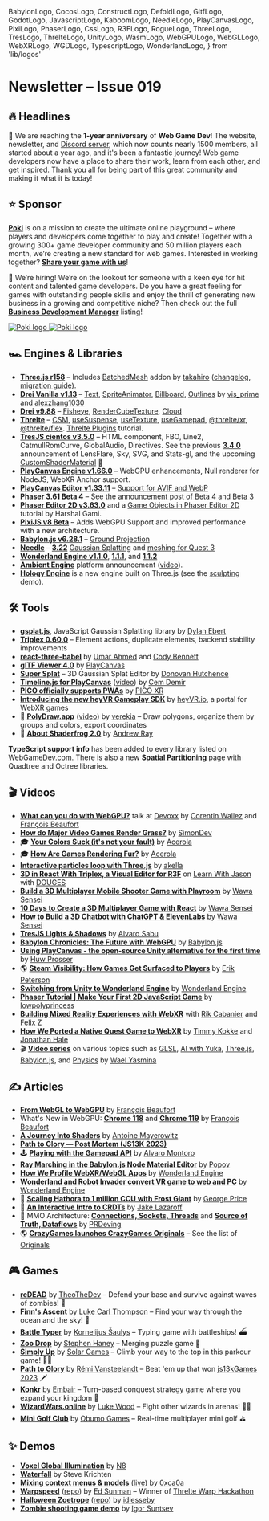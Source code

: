   BabylonLogo,
  CocosLogo,
  ConstructLogo,
  DefoldLogo,
  GltfLogo,
  GodotLogo,
  JavascriptLogo,
  KaboomLogo,
  NeedleLogo,
  PlayCanvasLogo,
  PixiLogo,
  PhaserLogo,
  CssLogo,
  R3FLogo,
  RogueLogo,
  ThreeLogo,
  TresLogo,
  ThrelteLogo,
  UnityLogo,
  WasmLogo,
  WebGPULogo,
  WebGLLogo,
  WebXRLogo,
  WGDLogo,
  TypescriptLogo,
  WonderlandLogo,
} from 'lib/logos'

# Newsletter – Issue 019

<SubTitleDate value="2023-11-08" />

<NoBulletListStyles />
<NewsletterStyles />

## 🔥 Headlines

🥳 We are reaching the **1-year anniversary** of <WGDLogo /> **Web Game Dev**! The website, newsletter,
and [Discord server](https://webgamedev.com/discord), which now counts nearly 1500 members, all started about a year ago, and it's been a fantastic journey! Web game developers now have a place to share their work, learn from each other, and get inspired. Thank you all for being part of this great community and making it what it is today!

<style>{`
    .poki-white, .poki-black {
      margin-top: 6px;
      width: 190px;
    }
    .poki-white {
      display: none;
    }
    .poki-black {
      display: inline-block;
    }
    .dark .poki-white {
      display: inline-block;
    }
    .dark .poki-black {
      display: none;
    }
`}</style>

## ⭐️ Sponsor

[**Poki**](https://poki.com/?utm_source=webgamedev&utm_content=newsletter) is on a mission to create the ultimate online playground – where players and developers come together to play and create! Together with a growing 300+ game developer community and 50 million players each month, we’re creating a new standard for web games. Interested in working together? [**Share your game with us**](https://developers.poki.com?utm_source=webgamedev&utm_content=newsletter)!

💼 We’re hiring! We’re on the lookout for someone with a keen eye for hit content and talented game developers. Do you have a great feeling for games with outstanding people skills and enjoy the thrill of generating new business in a growing and competitive niche? Then check out the full [**Business Development Manager**](https://jobs.poki.com/business-development-manager/en?utm_source=webgamedev&utm_content=newsletter) listing!

<div style={{ textAlign: 'center' }}>
  <a
    href="https://poki.com/?utm_source=webgamedev&utm_content=newsletter"
    target="_blank"
    rel="noopener"
  >
    <img alt="Poki logo" className="poki-black" src="/partnerships/poki-black.webp" />
    <img alt="Poki logo" className="poki-white" src="/partnerships/poki-white.webp" />
  </a>
</div>

## 🏎 Engines & Libraries

- <ThreeLogo /> [**Three.js r158**](https://twitter.com/threejs/status/1717872906133512525) –
  Includes [BatchedMesh](https://github.com/mrdoob/three.js/pull/25059) addon by
  [takahiro](https://twitter.com/superhoge)
  ([changelog](https://github.com/mrdoob/three.js/releases/tag/r158), [migration
  guide](https://github.com/mrdoob/three.js/wiki/Migration-Guide)).
- <ThreeLogo /> [**Drei Vanilla v1.13**](https://github.com/pmndrs/drei-vanilla/releases) –
  [Text](https://github.com/pmndrs/drei-vanilla#text),
  [SpriteAnimator](https://github.com/pmndrs/drei-vanilla#sprite-animator),
  [Billboard](https://github.com/pmndrs/drei-vanilla#billboard),
  [Outlines](https://github.com/pmndrs/drei-vanilla#outlines) by
  [vis_prime](https://twitter.com/vis_prime) and [alexzhang1030](https://twitter.com/AlanBro23)
- <R3FLogo /> [**Drei v9.88**](https://github.com/pmndrs/drei/releases) –
  [Fisheye](https://github.com/pmndrs/drei#fisheye),
  [RenderCubeTexture](https://twitter.com/0xca0a/status/1711018443850318192),
  [Cloud](https://github.com/pmndrs/drei#cloud)
- <ThrelteLogo /> [**Threlte**](https://twitter.com/threlte) –
  [CSM](https://threlte.xyz/docs/reference/extras/csm),
  [useSuspense](https://threlte.xyz/docs/reference/extras/use-suspense),
  [useTexture](https://threlte.xyz/docs/reference/extras/use-texture),
  [useGamepad](https://threlte.xyz/docs/reference/extras/use-gamepad),
  [@threlte/xr](https://threlte.xyz/docs/reference/xr/getting-started),
  [@threlte/flex](https://threlte.xyz/docs/reference/flex/getting-started). [Threlte
  Plugins](https://twitter.com/threlte/status/1710285401951187214) tutorial.
- <TresLogo /> [**TresJS cientos v3.5.0**](https://tresjs.org/blog/announcing-cientos-3-5-0.html) –
  HTML component, FBO, Line2, CatmullRomCurve, GlobalAudio, Directives. See the previous
  [**3.4.0**](https://tresjs.org/blog/announcing-cientos-3-4-0.html) announcement of LensFlare, Sky,
  SVG, and Stats-gl, and the upcoming
  [CustomShaderMaterial](https://github.com/Tresjs/cientos/pull/261) 🤯
- <PlayCanvasLogo /> [**PlayCanvas Engine v1.66.0**](https://github.com/playcanvas/engine/releases)
  – WebGPU enhancements, Null renderer for NodeJS, WebXR Anchor support.
- <PlayCanvasLogo /> [**PlayCanvas Editor v1.33.11**](https://github.com/playcanvas/editor/releases)
  – [Support for AVIF and WebP](https://blog.playcanvas.com/avif-webp-land-in-editor/)
- <PhaserLogo /> [**Phaser 3.61 Beta 4**](https://github.com/photonstorm/phaser/releases) – See the
  [announcement post of Beta 4](https://www.patreon.com/posts/phaser-v3-61-4-91773743) and [Beta
  3](https://www.patreon.com/posts/phaser-v3-61-3-90911446)
- <PhaserLogo /> [**Phaser Editor 2D
  v3.63.0**](https://phasereditor2d.com/blog/2023/09/phaser-editor-2d-v3630-released-welcome-spine-animations)
  and a [Game Objects in Phaser Editor
  2D](https://medium.com/yudiz-solutions/game-objects-in-phasereditor2d-d65562f16ae4) tutorial by
  Harshal Gami.
- <PixiLogo /> [**PixiJS v8 Beta**](https://pixijs.com/blog/pixi-v8-beta) – Adds WebGPU Support and
  improved performance with a new architecture.
- <BabylonLogo /> [**Babylon.js v6.28.1**](https://github.com/BabylonJS/Babylon.js/releases) –
  [Ground Projection](https://twitter.com/sebavanjs/status/1717929725387997689)
- <NeedleLogo /> [**Needle**](https://needle.tools/) –
  [**3.22**](https://github.com/needle-tools/needle-engine-support/releases) [Gaussian
  Splatting](https://engine.needle.tools/samples/gaussian-splatting) and [meshing for Quest
  3](https://twitter.com/NeedleTools/status/1713132432235360767)
- <WonderlandLogo /> [**Wonderland Engine
  v1.1.0**](https://wonderlandengine.com/news/release-1.1.0/),
  [**1.1.1**](https://wonderlandengine.com/news/release-1.1.1/), and
  [**1.1.2**](https://wonderlandengine.com/news/release-1.1.2/)
- [**Ambient Engine**](https://ambient.run/blog/platform) platform announcement ([video](https://www.youtube.com/watch?v=lDIA6jDyUTk)).
- [**Hology Engine**](https://hology.app/) is a new engine built on Three.js (see the [sculpting](https://twitter.com/HologyEngine/status/1721213214044651891) demo).

## 🛠 Tools

- <ThreeLogo /> [**gsplat.js**](https://twitter.com/dylan_ebert_/status/1721570024714867017),
  JavaScript Gaussian Splatting library by [Dylan Ebert](https://twitter.com/dylan_ebert_)
- <R3FLogo /> [**Triplex 0.60.0**](https://triplex.dev/blog/v0.60.0-element-actions) – Element
  actions, duplicate elements, backend stability improvements
- <R3FLogo /> [**react-three-babel**](https://github.com/pmndrs/react-three-babel) by [Umar
  Ahmed](https://twitter.com/umariomaker) and [Cody Bennett](https://twitter.com/Cody_J_Bennett)
- <PlayCanvasLogo /> [**glTF Viewer
  4.0**](https://blog.playcanvas.com/gltf-viewer-adds-webgpu-support/) by
  [PlayCanvas](https://playcanvas.com/)
- <PlayCanvasLogo /> [**Super Splat**](https://github.com/playcanvas/super-splat) – 3D Gaussian
  Splat Editor by [Donovan Hutchence](https://twitter.com/slimbuck7)
- <PlayCanvasLogo /> [**Timeline.js for PlayCanvas**](https://github.com/devcem/Timeline)
  ([video](https://www.youtube.com/watch?v=uMGgIA_3b5I)) by [Cem
  Demir](https://twitter.com/cemdemir)
- <WebXRLogo /> [**PICO officially supports
  PWAs**](https://developer-global.pico-interactive.com/news/web/) by [PICO
  XR](https://twitter.com/PICOXR_Dev)
- <WebXRLogo /> [**Introducing the new heyVR Gameplay
  SDK**](https://twitter.com/heyVR_io/status/1684977347030593546) by
  [heyVR.io](https://twitter.com/heyVR_io), a portal for WebXR games
- 🔺 [**PolyDraw.app**](https://polydraw.app/) ([video](https://twitter.com/verekia/status/1719759568522363231)) by [verekia](https://twitter.com/verekia) – Draw polygons, organize them by groups and colors, export coordinates
- 🐸 [**About Shaderfrog 2.0**](https://shaderfrog.com/2/blog/about-shaderfrog-alpha) by [Andrew Ray](https://twitter.com/andrewray)

<TypescriptLogo /> **TypeScript support info** has been added to every library listed
on <WGDLogo /> [WebGameDev.com](https://www.webgamedev.com). There is also a new [**Spatial
Partitioning**](https://www.webgamedev.com/performance/spatial-partitioning) page with Quadtree and
Octree libraries.

## 🎬 Videos

- <WebGPULogo /> [**What can you do with WebGPU?**](https://www.youtube.com/watch?v=RR4FZ9L4AF4)
  talk at [Devoxx](https://en.wikipedia.org/wiki/Devoxx) by [Corentin
  Wallez](https://twitter.com/DaKangz) and [François Beaufort](https://github.com/beaufortfrancois)
- <WebGLLogo /> [**How do Major Video Games Render
  Grass?**](https://www.youtube.com/watch?v=bp7REZBV4P4) by
  [SimonDev](https://twitter.com/iced_coffee_dev)
- 🎓 [**Your Colors Suck (it's not your fault)**](https://www.youtube.com/watch?v=fv-wlo8yVhk) by [Acerola](https://twitter.com/Acerola_t)
- 🎓 [**How Are Games Rendering Fur?**](https://www.youtube.com/watch?v=9dr-tRQzij4) by [Acerola](https://twitter.com/Acerola_t)
- <ThreeLogo /> [**Interactive particles loop with
  Three.js**](https://www.youtube.com/watch?v=CC__iJ8IIqc) by [akella](https://twitter.com/akella)
- <R3FLogo /> [**3D in React With Triplex, a Visual Editor for
  R3F**](https://www.youtube.com/watch?v=bD9WTZV1sSg) on [Learn With
  Jason](https://twitter.com/LWJShow) with [DOUGES](https://twitter.com/_douges)
- <R3FLogo /> [**Build a 3D Multiplayer Mobile Shooter Game with
  Playroom**](https://www.youtube.com/watch?v=nQI8UNe6cfA) by [Wawa
  Sensei](https://twitter.com/wawasensei)
- <R3FLogo /> [**10 Days to Create a 3D Multiplayer Game with
  React**](https://www.youtube.com/watch?v=2LDPTV14W9c) by [Wawa
  Sensei](https://twitter.com/wawasensei)
- <R3FLogo /> [**How to Build a 3D Chatbot with ChatGPT &
  ElevenLabs**](https://www.youtube.com/watch?v=EzzcEL_1o9o) by [Wawa
  Sensei](https://twitter.com/wawasensei)
- <TresLogo /> [**TresJS Lights & Shadows**](https://www.youtube.com/watch?v=WGNvVGrS0kY) by [Alvaro
  Sabu](https://twitter.com/alvarosabu)
- <BabylonLogo /> [**Babylon Chronicles: The Future with
  WebGPU**](https://www.youtube.com/watch?v=dMYw6MXj9uY) by [Babylon.js](https://www.babylonjs.com/)
- <PlayCanvasLogo /> [**Using PlayCanvas - the open-source Unity alternative for the first
  time**](https://www.youtube.com/watch?v=Bo1ra0hBbHs) by [Huw
  Prosser](https://twitter.com/huwprossercodes)
- 🌎 [**Steam Visibility: How Games Get Surfaced to Players**](https://www.youtube.com/watch?v=qkmAqBvUBOw) by [Erik Peterson](https://twitter.com/CountLePants)
- <WonderlandLogo /> [**Switching from Unity to Wonderland
  Engine**](https://www.youtube.com/watch?v=7pbMqmBMW94) by [Wonderland
  Engine](https://wonderlandengine.com/)
- <PhaserLogo /> [**Phaser Tutorial | Make Your First 2D JavaScript
  Game**](https://www.youtube.com/watch?v=0qtg-9M3peI) by
  [lowpolyprincess](https://twitter.com/lowpolyprincess)
- <WebXRLogo /> [**Building Mixed Reality Experiences with
  WebXR**](https://web.facebook.com/watch/?v=192278430553908) with [Rik
  Cabanier](https://twitter.com/rcabanier) and [Felix Z](https://twitter.com/felix_trz)
- <WonderlandLogo /> [**How We Ported a Native Quest Game to
  WebXR**](https://www.youtube.com/watch?v=6feGRWcpZEc) by [Timmy
  Kokke](https://twitter.com/sorskoot) and [Jonathan Hale](https://twitter.com/squareys)
- 🎬 [**Video series**](https://www.youtube.com/@WaelYasmina/playlists) on various topics such as [GLSL](https://www.youtube.com/playlist?list=PLjcjAqAnHd1HD2Czzgp5GZtG9fnUkqLlV), [AI with Yuka](https://www.youtube.com/playlist?list=PLjcjAqAnHd1ENaMQ_xee0PQ2vVbUfnz2N), [Three.js](https://www.youtube.com/playlist?list=PLjcjAqAnHd1EIxV4FSZIiJZvsdrBc1Xho), [Babylon.js](https://www.youtube.com/playlist?list=PLjcjAqAnHd1HaaJLnBP2ok6cOF8dkYSep), and [Physics](https://www.youtube.com/playlist?list=PLjcjAqAnHd1G0RjTMtVU1Ad8sGQJmyC3-) by [Wael Yasmina](https://www.youtube.com/@WaelYasmina)

## ✍️ Articles

- <WebGPULogo /> [**From WebGL to WebGPU**](https://developer.chrome.com/blog/from-webgl-to-webgpu/)
  by [François Beaufort](https://github.com/beaufortfrancois)
- <WebGPULogo /> What's New in WebGPU: [**Chrome
  118**](https://developer.chrome.com/blog/new-in-webgpu-118/) and [**Chrome
  119**](https://developer.chrome.com/blog/new-in-webgpu-119/) by [François
  Beaufort](https://github.com/beaufortfrancois)
- <WebGLLogo /> [**A Journey Into Shaders**](https://www.mayerowitz.io/blog/a-journey-into-shaders)
  by [Antoine Mayerowitz](https://twitter.com/AntoineMyrwtz)
- <JavascriptLogo /> [**Path to Glory — Post Mortem (JS13K
  2023)**](https://remvst.medium.com/path-to-glory-post-mortem-js13k-2023-be74a5272621)
- 🕹 [**Playing with the Gamepad API**](https://alvaromontoro.com/blog/68044/playing-with-the-gamepad-api) by [Alvaro Montoro](https://twitter.com/alvaro_montoro)
- <BabylonLogo /> [**Ray Marching in the Babylon.js Node Material
  Editor**](https://babylonjs.medium.com/ray-marching-in-the-babylon-js-node-material-editor-967b5b8c269c)
  by [Popov](https://github.com/Popov72/)
- <WonderlandLogo /> [**How We Profile WebXR/WebGL
  Apps**](https://wonderlandengine.com/news/profiling-webxr-applications/) by [Wonderland
  Engine](https://wonderlandengine.com/)
- <WonderlandLogo /> [**Wonderland and Robot Invader convert VR game to web and
  PC**](https://venturebeat.com/games/wonderland-and-robot-invader-convert-vr-game-to-web-and-pc/)
  by [Wonderland Engine](https://wonderlandengine.com/)
- 📡 [**Scaling Hathora to 1 million CCU with Frost Giant**](https://blog.hathora.dev/1-million-ccu/) by [George Price](https://www.linkedin.com/in/pricegeorge/)
- 📡 [**An Interactive Intro to CRDTs**](https://jakelazaroff.com/words/an-interactive-intro-to-crdts/) by [Jake Lazaroff](https://twitter.com/jlazaroff)
- 📡 MMO Architecture: [**Connections, Sockets, Threads**](https://prdeving.wordpress.com/2023/10/13/mmo-architecture-client-connections-sockets-threads-and-connection-oriented-servers/) and [**Source of Truth, Dataflows**](https://prdeving.wordpress.com/2023/09/29/mmo-architecture-source-of-truth-dataflows-i-o-bottlenecks-and-how-to-solve-them/) by [PRDeving](https://twitter.com/prdeving)
- 🌎 [**CrazyGames launches CrazyGames Originals**](https://venturebeat.com/games/crazygames-celebrates-10th-anniversary-with-launch-of-originals-browser-games/) – See the list of [Originals](https://www.crazygames.com/originals)

## 🎮 Games

- <ThreeLogo /> [**reDEAD**](https://webgamer.io/en/g/redead-io) by
  [TheoTheDev](https://twitter.com/theo_the_dev) – Defend your base and survive against waves of
  zombies! 🧟
- <ThreeLogo /> [**Finn's Ascent**](https://webgamer.io/en/g/finns-ascent) by [Luke Carl
  Thompson](https://www.lukethompson.com.au/) – Find your way through the ocean and the sky! 🐠
- <R3FLogo /> [**Battle Typer**](https://webgamer.io/en/g/battle-typer) by [Kornelijus
  Šaulys](https://twitter.com/BattleTyper) – Typing game with battleships! ⛴️
- <R3FLogo /> [**Zoo Drop**](https://webgamer.io/en/g/zoo-drop) by [Stephen
  Haney](https://twitter.com/sdothaney) – Merging puzzle game 🐼
- <PlayCanvasLogo /> [**Simply Up**](https://poki.com/en/g/simplyupio) by [Solar
  Games](https://twitter.com/solarGames3) – Climb your way to the top in this parkour game! 🏃‍♂️
- <WebGLLogo /> [**Path to Glory**](https://webgamer.io/en/g/path-to-glory) by [Rémi
  Vansteelandt](https://twitter.com/remvst) – Beat 'em up that won [js13kGames
  2023](https://js13kgames.com/#winners) 🗡
- <PhaserLogo /> [**Konkr**](https://webgamer.io/en/g/konkr-io) by
  [Embair](https://twitter.com/konkr_dev) – Turn-based conquest strategy game where you expand your
  kingdom 🏰
- <PixiLogo /> [**WizardWars.online**](https://webgamer.io/en/g/wizard-wars) by [Luke
  Wood](https://twitter.com/luke_wood_ml) – Fight other wizards in arenas! 🧙‍♂️
- <UnityLogo /> [**Mini Golf Club**](https://webgamer.io/en/g/mini-golf-club-io) by [Obumo
  Games](https://www.obumogames.com/) – Real-time multiplayer mini golf ⛳️

## ✨ Demos

- <ThreeLogo /> [**Voxel Global
  Illumination**](https://twitter.com/N8Programs/status/1718274265328296409) by
  [N8](https://twitter.com/N8Programs)
- <R3FLogo /> [**Waterfall**](https://turtlefalls.vercel.app/) by Steve Krichten
- <R3FLogo /> [**Mixing context menus &
  models**](https://twitter.com/0xca0a/status/1717219076605427829)
  ([live](https://codesandbox.io/s/bold-forest-y4lkhg?file=/src/App.js)) by
  [0xca0a](https://twitter.com/0xca0a)
- <ThrelteLogo /> [**Warpspeed**](https://warpspeed.vercel.app/)
  ([repo](https://github.com/edsunman/warpspeed)) by [Ed Sunman](https://github.com/edsunman) –
  Winner of [Threlte Warp Hackathon](https://threlte.xyz/hackathon)
- <ThrelteLogo /> [**Halloween Zoetrope**](https://zoetrope-warp2023.vercel.app/)
  ([repo](https://github.com/idlesseby/zoetrope-warp2023)) by
  [idlesseby](https://github.com/idlesseby)
- <DefoldLogo /> [**Zombie shooting game demo**](https://dragosha.com/defold/demo/) by [Igor
  Suntsev](https://twitter.com/dragosha)

<NewsletterFooter tweetId="WILL_BE_UPDATED_SOON" />
